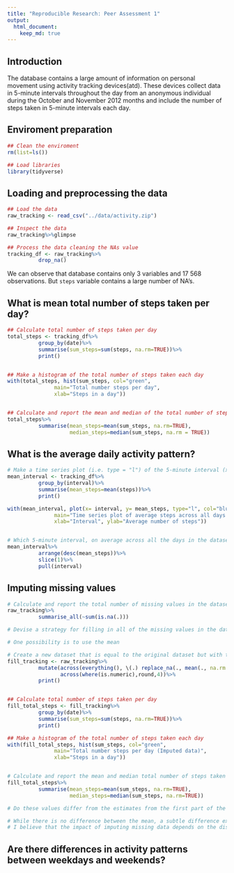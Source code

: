 ```yaml
---
title: "Reproducible Research: Peer Assessment 1"
output: 
  html_document:
    keep_md: true
---
```


## Introduction
The database contains a large amount of information on personal movement using activity tracking devices(atd). These devices collect data in 5-minute intervals throughout the day from an anonymous individual during the October and November 2012 months and include the number of steps taken in 5-minute intervals each day.

## Enviroment preparation 
```r
## Clean the enviroment
rm(list=ls())

## Load libraries
library(tidyverse)
```


## Loading and preprocessing the data
```r
## Load the data
raw_tracking <- read_csv("../data/activity.zip")

## Inspect the data
raw_tracking%>%glimpse

## Process the data cleaning the NAs value
tracking_df <- raw_tracking%>%
          drop_na()

```

We can observe that database contains only 3 variables and 17 568 observations. But `steps` variable contains a large number of NA's. 


## What is mean total number of steps taken per day?
```r
## Calculate total number of steps taken per day
total_steps <- tracking_df%>%
          group_by(date)%>%
          summarise(sum_steps=sum(steps, na.rm=TRUE))%>%
          print()


## Make a histogram of the total number of steps taken each day
with(total_steps, hist(sum_steps, col="green", 
               main="Total number steps per day",
               xlab="Steps in a day"))


## Calculate and report the mean and median of the total number of steps taken per day
total_steps%>%
          summarise(mean_steps=mean(sum_steps, na.rm=TRUE), 
                    median_steps=median(sum_steps, na.rm = TRUE))


```

## What is the average daily activity pattern?
```r
# Make a time series plot (i.e. type = "l") of the 5-minute interval (x-axis) and the average number of steps taken, averaged across all days (y-axis)
mean_interval <- tracking_df%>%
          group_by(interval)%>%
          summarise(mean_steps=mean(steps))%>%
          print()

with(mean_interval, plot(x= interval, y= mean_steps, type="l", col="blue", 
               main="Time series plot of average steps across all days \n",
               xlab="Interval", ylab="Average number of steps"))


# Which 5-minute interval, on average across all the days in the dataset, contains the maximum number of steps?
mean_interval%>%
          arrange(desc(mean_steps))%>%
          slice(1)%>%
          pull(interval)

```


## Imputing missing values
```r
# Calculate and report the total number of missing values in the dataset (i.e. the total number of rows with NANAs)
raw_tracking%>%
          summarise_all(~sum(is.na(.)))

# Devise a strategy for filling in all of the missing values in the dataset. The strategy does not need to be sophisticated. For example, you could use the mean/median for that day, or the mean for that 5-minute interval, etc.

# One possibility is to use the mean 

# Create a new dataset that is equal to the original dataset but with the missing data filled in.
fill_tracking <- raw_tracking%>%
          mutate(across(everything(), \(.) replace_na(., mean(., na.rm = TRUE))),
                 across(where(is.numeric),round,4))%>%
          print()


## Calculate total number of steps taken per day
fill_total_steps <- fill_tracking%>%
          group_by(date)%>%
          summarise(sum_steps=sum(steps, na.rm=TRUE))%>%
          print()

## Make a histogram of the total number of steps taken each day 
with(fill_total_steps, hist(sum_steps, col="green", 
               main="Total number steps per day (Imputed data)",
               xlab="Steps in a day"))


# Calculate and report the mean and median total number of steps taken per day. 
fill_total_steps%>%
          summarise(mean_steps=mean(sum_steps, na.rm=TRUE), 
                    median_steps=median(sum_steps, na.rm=TRUE))

# Do these values differ from the estimates from the first part of the assignment? What is the impact of imputing missing data on the estimates of the total daily number of steps?

# While there is no difference between the mean, a subtle difference exists between the median values.
# I believe that the impact of imputing missing data depends on the distribution of the data. 


```


## Are there differences in activity patterns between weekdays and weekends?
